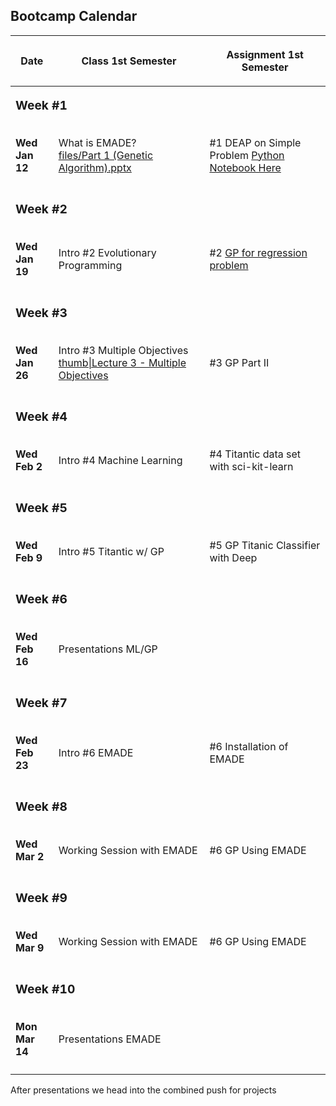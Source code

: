 == Bootcamp Calendar ==
{| class="wikitable"
!Date
!Class
1st Semester
!Assignment
1st Semester
|-
| colspan="3" |'''<big>Week #1</big>'''
|-
|'''Wed Jan 12'''
|What is EMADE?
<br/>
[[Intro #1 Evolutionary Algorithms | files/Part 1 (Genetic Algorithm).pptx]]
|<nowiki>#</nowiki>1 DEAP on Simple Problem [https://github.gatech.edu/emade/emade/blob/master/notebooks/Lab%201%20-%20Genetic%20Algorithms%20with%20DEAP.ipynb Python Notebook Here]
|-
| colspan="3" |
|-
| colspan="3" |'''<big>Week #2</big>'''
|-
|'''Wed Jan 19'''
|Intro #2 Evolutionary Programming 
|<nowiki>#</nowiki>2 [https://github.gatech.edu/emade/emade/blob/master/notebooks/Lab%202%20-%20Genetic%20Programming%20and%20Multi-Objective%20Optimization.ipynb GP for regression problem] 
|-
| colspan="3" |
|-
| colspan="3" |'''<big>Week #3</big>'''
|-
|'''Wed Jan 26'''
|Intro #3 Multiple Objectives  [[files/Lecture 3 - Multiple Objectives.pdf|thumb|Lecture 3 - Multiple Objectives]]
|<nowiki>#</nowiki>3 GP Part II
|-
| colspan="3" |
|-
| colspan="3" |'''<big>Week #4</big>'''
|-
|'''Wed Feb 2'''
|Intro #4 Machine Learning
|<nowiki>#</nowiki>4 Titantic data set with sci-kit-learn
|-
| colspan="3" |
|-
| colspan="3" |'''<big>Week #5</big>'''
|-
|'''Wed Feb 9'''
|Intro #5 Titantic w/ GP
|<nowiki>#</nowiki>5 GP Titanic Classifier with Deep
|-
| colspan="3" |
|-
| colspan="3" |'''<big>Week #6</big>'''
|-
|'''Wed Feb 16'''
|Presentations ML/GP
|
|-
| colspan="3" |
|-
| colspan="3" |'''<big>Week #7</big>'''
|-
|'''Wed Feb 23'''
|Intro #6 EMADE
|<nowiki>#</nowiki>6 Installation of EMADE
|-
| colspan="3" |
|-
| colspan="3" |'''<big>Week #8</big>'''
|-
|'''Wed Mar 2'''
|Working Session with EMADE
|<nowiki>#</nowiki>6 GP Using EMADE
|-
| colspan="3" |
|-
| colspan="3" |'''<big>Week #9</big>'''
|-
|'''Wed Mar 9''' 
|Working Session with EMADE
|<nowiki>#</nowiki>6 GP Using EMADE
|-
| colspan="3" |
|-
| colspan="3" |'''<big>Week #10</big>'''
|-
|'''Mon Mar 14'''
|Presentations EMADE
|
|-
| colspan="3" |
|}

After presentations we head into the combined push for projects